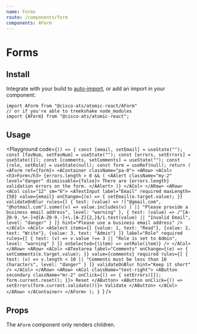 ```yaml
---
name: Forms
route: /components/form
components: AForm
---
```



# Forms

## Install

Integrate with your build to [auto-import](?path=/docs/getting-started--page#integrating), or add an import in your component:

```
import AForm from "@cisco-ats/atomic-react/AForm"
// or if you're able to treekshake node_modules
import {AForm} from "@cisco-ats/atomic-react";
```

## Usage

<Playground
  code={`() => {
  const [email, setEmail] = useState("");
  const [favNum, setFavNum] = useState("");
  const [errors, setErrors] = useState([]);
  const [comments, setComments] = useState("");
  const [role, setRole] = useState(null);
  const form = useRef(null);
  return (
    <AForm ref={form}>
      <AContainer className="pa-0">
        <ARow>
          <ACol>
            <h3>Form</h3>
            {errors.length > 0 && (
              <AAlert className="my-2" level="danger" dismissable={false}>
                There are {errors.length} validation errors on the form.
              </AAlert>
            )}
          </ACol>
        </ARow>
        <ARow>
          <ACol cols="12" sm="6">
            <ATextInput
              label="Email"
              required
              maxLength={50}
              value={email}
              onChange={(e) => {
                setEmail(e.target.value);
              }}
              validateOnBlur
              rules={[
                {
                  test: (value) =>
                    !["@gmail.com", "@hotmail.com"].some((v) =>
                      value.includes(v)
                    ) || "Please provide a business email address",
                  level: "warning"
                },
                {
                  test: (value) =>
                    /^[A-Z0-9._%+-]+@[A-Z0-9.-]+\.[A-Z]{2,}$/i.test(value) ||
                    "Invalid Email",
                  level: "danger"
                }
              ]}
              hint="Please use a business email address"
            />
          </ACol>
          <ACol>
            <ASelect
              items={[
                {value: 1, text: "Read"},
                {value: 2, text: "Write"},
                {value: 3, text: "Admin"}
              ]}
              label="Role"
              required
              rules={[
                {
                  test: (v) => v.value !== 3 || "Role is set to Admin",
                  level: "warning"
                }
              ]}
              onSelected={(item) => setRole(item)}
            />
          </ACol>
        </ARow>
        <ARow>
          <ACol>
            <ATextarea
              label="Comments"
              onChange={(e) => {
                setComments(e.target.value);
              }}
              value={comments}
              required
              rules={[
                {
                  test: (v) =>
                    v.length < 10 ||
                    "Comments must be less than 10 characters",
                  level: "danger"
                }
              ]}
              validateOnBlur
              hint="Keep it short"
            />
          </ACol>
        </ARow>
        <ARow>
          <ACol className="text-right">
            <AButton
              secondary
              className="mr-2"
              onClick={() => {
                setErrors([]);
                form.current.reset();
              }}>
              Reset
            </AButton>
            <AButton onClick={() => setErrors(form.current.validate())}>
              Validate
            </AButton>
          </ACol>
        </ARow>
      </AContainer>
    </AForm>
  );
}
`}
/>

## Props

The `AForm` component only renders children.

<Props of="AForm" />
